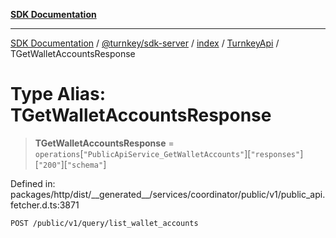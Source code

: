 [**SDK Documentation**](../../../../../../README.mdx)

***

[SDK Documentation](../../../../../../packages.mdx) / [@turnkey/sdk-server](../../../../README.mdx) / [index](../../../README.mdx) / [TurnkeyApi](../README.mdx) / TGetWalletAccountsResponse

# Type Alias: TGetWalletAccountsResponse

> **TGetWalletAccountsResponse** = `operations`\[`"PublicApiService_GetWalletAccounts"`\]\[`"responses"`\]\[`"200"`\]\[`"schema"`\]

Defined in: packages/http/dist/\_\_generated\_\_/services/coordinator/public/v1/public\_api.fetcher.d.ts:3871

`POST /public/v1/query/list_wallet_accounts`

